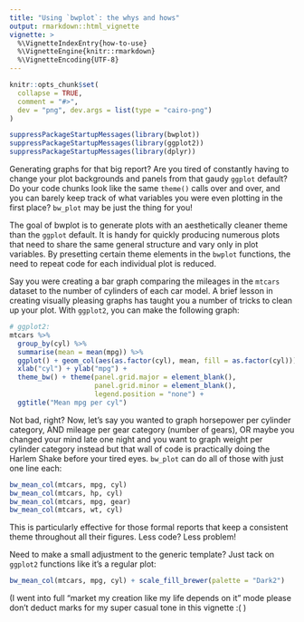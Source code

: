 ```yaml
---
title: "Using `bwplot`: the whys and hows"
output: rmarkdown::html_vignette
vignette: >
  %\VignetteIndexEntry{how-to-use}
  %\VignetteEngine{knitr::rmarkdown}
  %\VignetteEncoding{UTF-8}
---
```


```r
knitr::opts_chunk$set(
  collapse = TRUE,
  comment = "#>",
  dev = "png", dev.args = list(type = "cairo-png")
)
```

```r
suppressPackageStartupMessages(library(bwplot)) 
suppressPackageStartupMessages(library(ggplot2)) 
suppressPackageStartupMessages(library(dplyr)) 
```

Generating graphs for that big report? Are you tired of constantly having to change your plot backgrounds and panels from that gaudy `ggplot` default? Do your code chunks look like the same `theme()` calls over and over, and you can barely keep track of what variables you were even plotting in the first place? `bw_plot` may be just the thing for you!

The goal of bwplot is to generate plots with an aesthetically cleaner theme than the `ggplot` default. It is handy for quickly producing numerous plots that need to share the same general structure and vary only in plot variables. By presetting certain theme elements in the `bwplot` functions, the need to repeat code for each individual plot is reduced.

Say you were creating a bar graph comparing the mileages in the `mtcars` dataset to the number of cylinders of each car model. A brief lesson in creating visually pleasing graphs has taught you a number of tricks to clean up your plot. With `ggplot2`, you can make the following graph:

```r
# ggplot2:
mtcars %>%
  group_by(cyl) %>%
  summarise(mean = mean(mpg)) %>%
  ggplot() + geom_col(aes(as.factor(cyl), mean, fill = as.factor(cyl))) +
  xlab("cyl") + ylab("mpg") +
  theme_bw() + theme(panel.grid.major = element_blank(),
                     panel.grid.minor = element_blank(),
                     legend.position = "none") +
  ggtitle("Mean mpg per cyl")
```

Not bad, right? Now, let's say you wanted to graph horsepower per cylinder category, AND mileage per gear category (number of gears), OR maybe you changed your mind late one night and you want to graph weight per cylinder category instead but that wall of code is practically doing the Harlem Shake before your tired eyes. `bw_plot` can do all of those with just one line each:

```r
bw_mean_col(mtcars, mpg, cyl)
bw_mean_col(mtcars, hp, cyl)
bw_mean_col(mtcars, mpg, gear)
bw_mean_col(mtcars, wt, cyl)
```

This is particularly effective for those formal reports that keep a consistent theme throughout all their figures. Less code? Less problem! 

Need to make a small adjustment to the generic template? Just tack on `ggplot2` functions like it's a regular plot:

```r
bw_mean_col(mtcars, mpg, cyl) + scale_fill_brewer(palette = "Dark2")
```



(I went into full "market my creation like my life depends on it" mode please don't deduct marks for my super casual tone in this vignette :( )
